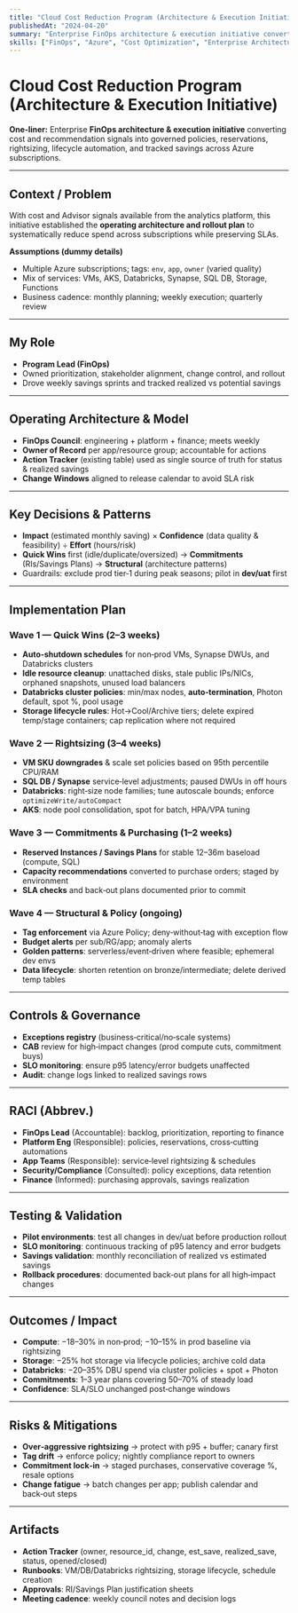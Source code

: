 ```yaml
---
title: "Cloud Cost Reduction Program (Architecture & Execution Initiative)"
publishedAt: "2024-04-20"
summary: "Enterprise FinOps architecture & execution initiative converting cost and recommendation signals into governed policies, reservations, rightsizing, lifecycle automation, and tracked savings across Azure subscriptions."
skills: ["FinOps", "Azure", "Cost Optimization", "Enterprise Architecture", "Program Management", "Governance", "Change Management", "Business Strategy"]
---
```


# Cloud Cost Reduction Program (Architecture & Execution Initiative)

**One‑liner:** Enterprise **FinOps architecture & execution initiative** converting cost and recommendation signals into governed policies, reservations, rightsizing, lifecycle automation, and tracked savings across Azure subscriptions.

---

## Context / Problem

With cost and Advisor signals available from the analytics platform, this initiative established the **operating architecture and rollout plan** to systematically reduce spend across subscriptions while preserving SLAs.

**Assumptions (dummy details)**

* Multiple Azure subscriptions; tags: `env`, `app`, `owner` (varied quality)
* Mix of services: VMs, AKS, Databricks, Synapse, SQL DB, Storage, Functions
* Business cadence: monthly planning; weekly execution; quarterly review

---

## My Role

* **Program Lead (FinOps)**
* Owned prioritization, stakeholder alignment, change control, and rollout
* Drove weekly savings sprints and tracked realized vs potential savings

---

## Operating Architecture & Model

* **FinOps Council**: engineering + platform + finance; meets weekly
* **Owner of Record** per app/resource group; accountable for actions
* **Action Tracker** (existing table) used as single source of truth for status & realized savings
* **Change Windows** aligned to release calendar to avoid SLA risk

---

## Key Decisions & Patterns

* **Impact** (estimated monthly saving) × **Confidence** (data quality & feasibility) ÷ **Effort** (hours/risk)
* **Quick Wins** first (idle/duplicate/oversized) → **Commitments** (RIs/Savings Plans) → **Structural** (architecture patterns)
* Guardrails: exclude prod tier‑1 during peak seasons; pilot in **dev/uat** first

---

## Implementation Plan

### Wave 1 — Quick Wins (2–3 weeks)

* **Auto‑shutdown schedules** for non‑prod VMs, Synapse DWUs, and Databricks clusters
* **Idle resource cleanup**: unattached disks, stale public IPs/NICs, orphaned snapshots, unused load balancers
* **Databricks cluster policies**: min/max nodes, **auto‑termination**, Photon default, spot %, pool usage
* **Storage lifecycle rules**: Hot→Cool/Archive tiers; delete expired temp/stage containers; cap replication where not required

### Wave 2 — Rightsizing (3–4 weeks)

* **VM SKU downgrades** & scale set policies based on 95th percentile CPU/RAM
* **SQL DB / Synapse** service‑level adjustments; paused DWUs in off hours
* **Databricks**: right‑size node families; tune autoscale bounds; enforce `optimizeWrite/autoCompact`
* **AKS**: node pool consolidation, spot for batch, HPA/VPA tuning

### Wave 3 — Commitments & Purchasing (1–2 weeks)

* **Reserved Instances / Savings Plans** for stable 12–36m baseload (compute, SQL)
* **Capacity recommendations** converted to purchase orders; staged by environment
* **SLA checks** and back‑out plans documented prior to commit

### Wave 4 — Structural & Policy (ongoing)

* **Tag enforcement** via Azure Policy; deny‑without‑tag with exception flow
* **Budget alerts** per sub/RG/app; anomaly alerts
* **Golden patterns**: serverless/event‑driven where feasible; ephemeral dev envs
* **Data lifecycle**: shorten retention on bronze/intermediate; delete derived temp tables

---

## Controls & Governance

* **Exceptions registry** (business‑critical/no‑scale systems)
* **CAB** review for high‑impact changes (prod compute cuts, commitment buys)
* **SLO monitoring**: ensure p95 latency/error budgets unaffected
* **Audit**: change logs linked to realized savings rows

---

## RACI (Abbrev.)

* **FinOps Lead** (Accountable): backlog, prioritization, reporting to finance
* **Platform Eng** (Responsible): policies, reservations, cross‑cutting automations
* **App Teams** (Responsible): service‑level rightsizing & schedules
* **Security/Compliance** (Consulted): policy exceptions, data retention
* **Finance** (Informed): purchasing approvals, savings realization

---

## Testing & Validation

* **Pilot environments**: test all changes in dev/uat before production rollout
* **SLO monitoring**: continuous tracking of p95 latency and error budgets
* **Savings validation**: monthly reconciliation of realized vs estimated savings
* **Rollback procedures**: documented back‑out plans for all high‑impact changes

---

## Outcomes / Impact

* **Compute**: −18–30% in non‑prod; −10–15% in prod baseline via rightsizing
* **Storage**: −25% hot storage via lifecycle policies; archive cold data
* **Databricks**: −20–35% DBU spend via cluster policies + spot + Photon
* **Commitments**: 1–3 year plans covering 50–70% of steady load
* **Confidence**: SLA/SLO unchanged post‑change windows

---

## Risks & Mitigations

* **Over‑aggressive rightsizing** → protect with p95 + buffer; canary first
* **Tag drift** → enforce policy; nightly compliance report to owners
* **Commitment lock‑in** → staged purchases, conservative coverage %, resale options
* **Change fatigue** → batch changes per app; publish calendar and back‑out steps

---

## Artifacts

* **Action Tracker** (owner, resource\_id, change, est\_save, realized\_save, status, opened/closed)
* **Runbooks**: VM/DB/Databricks rightsizing, storage lifecycle, schedule creation
* **Approvals**: RI/Savings Plan justification sheets
* **Meeting cadence**: weekly council notes and decision logs
